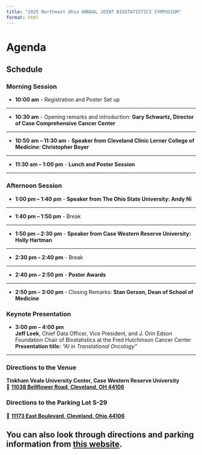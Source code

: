 ```yaml
---
title: "2025 Northeast Ohio ANNUAL JOINT BIOSTATISTICS SYMPOSIUM"
format: html
---
```


# **Agenda**

## **Schedule**

### **Morning Session**

-   **10:00 am** - Registration and Poster Set up

---

-   **10:30 am** - Opening remarks and introduction: **Gary Schwartz, Director of Case Comprehensive Cancer Center**

---

-   **10:50 am -- 11:30 am** - **Speaker from Cleveland Clinic Lerner College of Medicine: Christopher Boyer**

---

-   **11:30 am -- 1:00 pm** - **Lunch and Poster Session**

---

### **Afternoon Session**

-   **1:00 pm -- 1:40 pm** - **Speaker from The Ohio State University: Andy Ni**

---

-   **1:40 pm -- 1:50 pm** - Break

---

-   **1:50 pm -- 2:30 pm** - **Speaker from Case Western Reserve University: Holly Hartman**

---

-   **2:30 pm -- 2:40 pm** - Break

---

-   **2:40 pm -- 2:50 pm** - **Poster Awards**

---

-   **2:50 pm -- 3:00 pm** - Closing Remarks: **Stan Gerson, Dean of School of Medicine**

### **Keynote Presentation**

-   **3:00 pm -- 4:00 pm**\
    **Jeff Leek**, Chief Data Officer, Vice President, and J. Orin Edson Foundation Chair of Biostatistics at the Fred Hutchinson Cancer Center\
    **Presentation title:** *"AI in Translational Oncology"*

------------------------------------------------------------------------

### **Directions to the Venue**

**Tinkham Veale University Center, Case Western Reserve University**\
📍 **[11038 Bellflower Road, Cleveland, OH 44106](https://www.google.com/maps/place/11038+Bellflower+Rd,+Cleveland,+OH+44106/@41.5087073,-81.6085641,17z/data=!3m1!4b1!4m6!3m5!1s0x8830fb894d9d3bfb:0xa4fcaa37117d4243!8m2!3d41.5087073!4d-81.6085641!16s%2Fg%2F11c2h86rtz?hl=zh-hans-us&entry=ttu&g_ep=EgoyMDI1MDIwNC4wIKXMDSoASAFQAw%3D%3D)**

### **Directions to the Parking Lot S-29**

📍 [**11173 East Boulevard, Cleveland, Ohio 44106**](https://www.google.com/maps/place/11173+East+Blvd,+Cleveland,+OH+44106/@41.5068839,-81.6098443,16z/data=!3m1!4b1!4m6!3m5!1s0x8830fb8ed9b1d3ed:0x3b8cad957c0dc5bc!8m2!3d41.5068839!4d-81.6098443!16s%2Fg%2F11f79k8kw_?hl=zh-hans-us&entry=ttu&g_ep=EgoyMDI1MDIwNC4wIKXMDSoASAFQAw%3D%3D)

## You can also look through directions and parking information from [this website](https://case.edu/universitycenter/about/directions).

